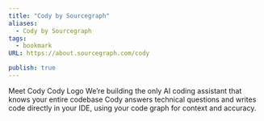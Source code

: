 ```yaml
---
title: "Cody by Sourcegraph"
aliases:
  - Cody by Sourcegraph
tags:
  - bookmark
URL: https://about.sourcegraph.com/cody

publish: true
---
```




Meet Cody
Cody Logo
We’re building the only AI coding assistant that knows your entire codebase
Cody answers technical questions and writes code directly in your IDE, using your code graph for context and accuracy.